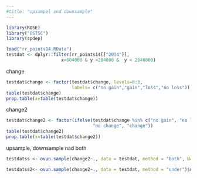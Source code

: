 ```yaml
---
#title: "upsampel and downsample"
---
```


```r
library(ROSE)
library("OSTSC")
library(spdep)
```
```r
load("rr_points14.RData")
testdat <- dplyr::filter(rr_points14[["2014"]],
                     x<604000 & y >284000 &  y < 2846000)
```
change
```r
testdat$change <- factor(testdat$change, levels=0:3,
                         labels= c("no gain","gain","loss","no loss"))
table(testdat$change)
prop.table(x=table(testdat$change))
```
change2
```r
testdat$change2 <- factor(ifelse(testdat$change %in% c("no gain", "no loss"),
                                 "no change", "change"))
table(testdat$change2)
prop.table(x=table(testdat$change2))
```
upsample, downsample nad both
```r
testdatss <- ovun.sample(change2~., data = testdat, method = "both", N=1500)$data

testdatss2<- ovun.sample(change2~., data = testdat, method = "under")$data

```
